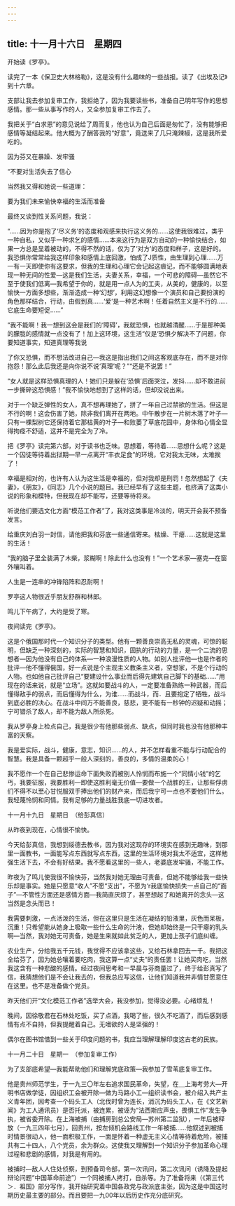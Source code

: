 ```yaml
---
---
---
```

title: 十一月十六日　星期四
---




开始读《罗亭》。

读完了一本《保卫史大林格勒》，这是没有什么趣味的一些战报。读了《出埃及记》到十六章。

支部让我去参加复审工作，我拒绝了，因为我要读些书，准备自己明年写作的思想感情。那一些从事写作的人，又全参加复审工作去了。

我把关于“白求恩”的意见说给了周而复，他也认为自己后面是匆忙了，没有能够把感情等凝结起来。他大概为了酬答我的“好意”，竟送来了几只淹辣椒，这是我所爱吃的。

因为芬又在暴躁、发牢骚

“不要对生活失去了信心

当然我又得和她说一些道理：

要为我们未来愉快幸福的生活而准备

最终又谈到性关系问题，我说：

“……因为你是抱了‘尽义务’的态度和观感来执行这义务的……这使我很难过，类乎一种自私，又似乎一种求乞的感情……本来这行为是双方自动的一种愉快结合，如果一方总是显着被动的，不得不然的话，仅为了‘对方’的态度和样子，这是好的。我恐惧你常常给我这样印象和感情上底回激，怕成了J质性，由生理到心理……万一有一天即使你有这要求，但我的生理和心理它会记起这痕记，而不能够圆满地表现一种无间的性爱―这是我们生活，夫妻关系，幸福，一个可悲的障碍―虽然它不至于使我们低离―我希望于你的，就是用一点人为的工夫，从美的，健康的，以至愉快一方面多想些，渐渐造成一种‘幻想’，利用这幻想像一个演员和自己要扮演的角色那样结合，行动，由假到真……‘爱’是一种艺术啊！任着自然主义是不行的……它底生命要短促……”

“我不能啊！我一想到这会是我们的‘障碍’，我就恐惧，也就越清醒……于是那种美的朦胧的感情就一点没有了！加上这环境，这生活“仅是‘恐惧夕解决不了问题，你要知道事实，知道真理等我说

了你又恐惧，而不想法改进自己―我这是指出我们之间这客观底存在，而不是对你抱怨！那么此后我还是向你说不说‘真理’呢？”“还是不说罢！”

“女人就是这样恐惧真理的人！她们只是躲在‘恐惧’后面哭泣，发抖……却不敢进前一步撕碎这恐惧感！”我不愉快地想到了这样的话，但却没说出来。

对于一个缺乏弹性的女人，真不想再理她了，拼了一年自己过禁欲的生活。但这是不行的啊！这会伤害了她，除非我们离开在两地。中午散步在一片树木落了叶子―只有一棵梨树它还保持着它那枯黄的叶子―和败萎了草底花园中，身体和心情全显得拘痉不舒适，这并不是完全为了冷。

把《罗亭》读完第六部，对于读书也乏味。思想着，等待着……思想什么呢？这是一个囚徒等待着出狱期―早一点离开“丰衣足食”的环境，它对我太无味，太难挨了！

幸福是相对的，也许有人认为这生活是幸福的，但对我却是刑罚！忽然想起了《夫妻》，《朋友》，《同志》几个小说的题目。我已经早有了这些主题，也挤满了这类小说的形象和模特，但我现在却不能写，还要等待将来。

听说他们要选文化方面“模范工作者”了，我对这类事是冷淡的，明天开会我不预备发言。

给重庆刘白羽一封信，请他把我和芬底一些通信寄来。枯燥、干瘪……这就是这里的生活！

“我的脑子里全装满了木柴，浆糊啊！除此什么也没有！”一个艺术家―塞克―在窗外嚷叫着。

人生是一连串的冲锋陷阵和忍耐啊！

罗亭这人物很近乎朋友舒群和林郎。

鸣儿下午病了，大约是受了寒。

夜间读完《罗亭》。

这是个俄国那时代一个知识分子的类型。他有一颗善良崇高无私的灵魂，可惊的聪明，但缺乏一种深刻的，实际的智慧和知识，固执的行动的力量，是一个二流的思想者―因为他没有自己的体系―一种浪漫性质的人物。如别人批评他―也是作者的批评―他不懂得俄国，好一点说是个主观主义教条主义者，空想家，不是个行动的人物。也如他自己批评自己“要建设什么事业而后得先建筑自己脚下的基础……”用现在的话来说，就是“立场”。这就如要战斗的人，一定要准备熟练一种武器，而后懂得敌手的弱点，而后懂得为什么，为谁……而战斗，而．且要抱定了牺牲，战斗到底必胜的决心。在战斗中间万不能善良，慈悲，更不能有一秒钟的迟疑和动摇；宁可错杀了敌人，却不能为敌人所杀死。

我从罗亭身上检点自己，我是很少有他那些弱点、缺点，但同时我也没有他那种丰富的天察。

我是爱实际，战斗，健康，意志，知识……的人，并不怎样看重不能与行动配合的智慧。我是具备一颗超乎一般人深刻的，善良的，多情的温柔的心！

我不愿作一个在自己悲惨运命下面失败而被别人怜悯而布施一个“同情小钱”的乞丐，我要征服，我要胜利―即使这胜利毫无价值―要做一个战胜的王，让那些俘虏们不得不以至心甘悦服双手捧出他们的财产来，而后我宁可一点也不要他们什么。我轻蔑怜悯和同情。我有足够的力量战胜我底一切进攻者。





十一月十九日　星期日　（给彭真信）


从昨夜到现在，心情很不愉快。

今天给彭真信，我想到绥德去教书，因为我对这现存的环境实在感到无趣味，到那里一面教书，一面能写点东西就写点东西，这里的生活环境对我太不适宜，这样勉强生活下去，不会有好结果。我不愿看这里的一些人，老婆底发牢骚，不能工作。

昨夜为了鸣儿使我很不愉快芬，当然我对她无理由可责备，但她不能够给我一些快乐却是事实。她是只愿意“收人”不愿“支出”，不愿为‘r我底愉快损失一点自己的“面子”―不管性方面还是感情方面―我简直厌烦了，甚至想起了和她离开的念头―这当然是念头而已！

我需要刺激，一点活泼的生活，但在这里只是生活在凝结的铅液里，灰色而呆板，沉重！只希望能从她身上吸取一些什么生命的汁液，但她却始终是一只干瘪的乳头啊―当然，我对她无可责备，她是生来就如此贫乏的人，更加上孩子们底纠缠。

农业生产，分给我五千元钱，我觉得不应该拿这些，又给石林拿回去一千。我把这全给芬了，因为她总嚷着要吃肉，我这算一点“丈夫”的责任罢！让她买肉吃，当然我这含有一种悲酸的感情。经过夜间思考和一早晨与芬商量过了，终于给彭真写了信，我猜想他们是不会让我去的，但我总应写这信，让他们知道我并非情甘愿意住在这里。也不是准备做个党员。

昨天他们开“文化模范工作者”选举大会，我没参加，觉得没必要。心绪烦乱！

晚间，因徐敬君在石林处吃饭，买了点酒，我喝了些，很久不吃酒了，而后感到感情有点不自持，但我提醒着自己。无嗜欲的人是坚强的！

偶尔在图书馆借到一些关于印度问题的书，我应当理解理解印度这古老的民族。





十一月二十日　星期一　（参加复审工作）


为了支部底希望―我能帮助他们和理解党底政策―我参加了雪苇底复审工作。

他是贵州师范学生，于一九三〇年左右追求国民革命，失望，在＿上海考劳大―开明书店做学徒，因组织工会被开除―做为马路小工―组织读书会，被介绍入共产主义青年团，因考查一个码头工人（北伐时曾为连长，消沉为码头工人，在《文艺新闻》为工人通讯员）是否托派，被连累，被诬为“法西斯应声虫，畏惧工作”发生争执，被省委开除。在上海被捕（由捕房到总公安局―苏州第二监狱），一年后被释放（一九三四年七月），回贵州，按左倾机会路线工作一年被捕……他叙述到被捕时情景很动人，他一面积极工作，一面是怀着一种虚无主义心情等待着危险，被捕共有二十四人，八个党员，余为群众。这使我又理解到一个知识分子参加革命心理过程和悲剧的感情，对我是有用的。

被捕时―敌人人住处侦察，到预备司令部，第一次讯问，第二次讯问（诱降及提起辩论问题“中国革命前途”）一个同被捕人拷打，自杀等。为了准备将来（《第三代＞．祖国》部分写作，我开始研究着中国各政党与政派底主张，因为这是中国这时期历史最主要的部分。而且要把一九00年以后历史作充分底研究。